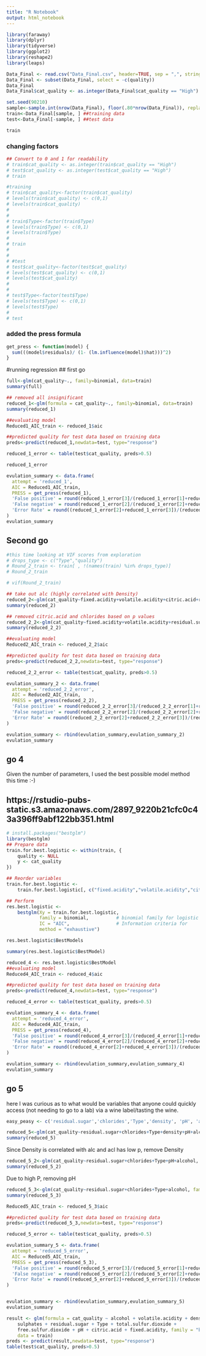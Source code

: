 ```yaml
---
title: "R Notebook"
output: html_notebook
---
```


```r
library(faraway)
library(dplyr)
library(tidyverse)
library(ggplot2)
library(reshape2)
library(leaps)
```

```r
Data_Final <- read.csv("Data_Final.csv", header=TRUE, sep = ",", stringsAsFactors=TRUE)
Data_Final <- subset(Data_Final, select = -c(quality))
Data_Final
Data_Final$cat_quality <- as.integer(Data_Final$cat_quality == "High")
```
```r
set.seed(90210)
sample<-sample.int(nrow(Data_Final), floor(.80*nrow(Data_Final)), replace = F)
train<-Data_Final[sample, ] ##training data
test<-Data_Final[-sample, ] ##test data

train
```
### changing factors



```r
## Convert to 0 and 1 for readability
# train$cat_quality <- as.integer(train$cat_quality == "High")
# test$cat_quality <- as.integer(test$cat_quality == "High")
# train
```



```r
#training
# train$cat_quality<-factor(train$cat_quality)
# levels(train$cat_quality) <- c(0,1)
# levels(train$cat_quality)
# 
# 
# train$Type<-factor(train$Type)
# levels(train$Type) <- c(0,1)
# levels(train$Type)
# 
# train
# 
# 
# #test
# test$cat_quality<-factor(test$cat_quality)
# levels(test$cat_quality) <- c(0,1)
# levels(test$cat_quality)
# 
# 
# test$Type<-factor(test$Type)
# levels(test$Type) <- c(0,1)
# levels(test$Type)
# 
# test
```


### added the press formula
```r
get_press <- function(model) {
  sum(((model$residuals)/ (1- (lm.influence(model)$hat)))^2)
}
```




#running regression 
## first go

```r
full<-glm(cat_quality~., family=binomial, data=train)
summary(full)
```


```r
## removed all insignificant
reduced_1<-glm(formula = cat_quality~., family=binomial, data=train)
summary(reduced_1)
```


```r
##evaluating model
Reduced1_AIC_train <- reduced_1$aic

##predicted quality for test data based on training data
preds<-predict(reduced_1,newdata=test, type="response")

reduced_1_error <- table(test$cat_quality, preds>0.5)

reduced_1_error

evulation_summary <- data.frame(
  attempt = 'reduced_1',
  AIC = Reduced1_AIC_train,
  PRESS = get_press(reduced_1),
  'False positive' = round(reduced_1_error[3]/(reduced_1_error[1]+reduced_1_error[3]),3),
  'False negative' = round(reduced_1_error[2]/(reduced_1_error[2]+reduced_1_error[4]),3),
  'Error Rate' = round((reduced_1_error[2]+reduced_1_error[3])/(reduced_1_error[1]+reduced_1_error[2]+reduced_1_error[3]+reduced_1_error[4]),3)
)
evulation_summary
```

## Second go

```r
#this time looking at VIF scores from exploration
# drops_type <- c("Type","quality")
# Round_2_train <- train[ , !(names(train) %in% drops_type)]
# Round_2_train

# vif(Round_2_train)

```



```r

## take out alc (highly correlated with Density)
reduced_2<-glm(cat_quality~fixed.acidity+volatile.acidity+citric.acid+residual.sugar+total.sulfur.dioxide+density+chlorides+free.sulfur.dioxide+pH+sulphates+Type, family=binomial, data=train)
summary(reduced_2)
```
```r


## removed citric.acid and chlorides based on p values
reduced_2_2<-glm(cat_quality~fixed.acidity+volatile.acidity+residual.sugar+total.sulfur.dioxide+density+free.sulfur.dioxide+pH+sulphates+Type, family=binomial, data=train)
summary(reduced_2_2)
```

```r
##evaluating model
Reduced2_AIC_train <- reduced_2_2$aic

##predicted quality for test data based on training data
preds<-predict(reduced_2_2,newdata=test, type="response")

reduced_2_2_error <- table(test$cat_quality, preds>0.5)

evulation_summary_2 <- data.frame(
  attempt = 'reduced_2_2_error',
  AIC = Reduced2_AIC_train,
  PRESS = get_press(reduced_2_2),
  'False positive' = round(reduced_2_2_error[3]/(reduced_2_2_error[1]+reduced_2_2_error[3]),3),
  'False negative' = round(reduced_2_2_error[2]/(reduced_2_2_error[2]+reduced_2_2_error[4]),3),
  'Error Rate' = round((reduced_2_2_error[2]+reduced_2_2_error[3])/(reduced_2_2_error[1]+reduced_2_2_error[2]+reduced_2_2_error[3]+reduced_2_2_error[4]),3)
)

evulation_summary <- rbind(evulation_summary,evulation_summary_2)
evulation_summary
```
<!-- ## third go -->

<!-- this time I try all possible regressions  -->

<!-- ```{r} -->
<!-- ## https://rstudio-pubs-static.s3.amazonaws.com/2897_9220b21cfc0c43a396ff9abf122bb351.html -->
<!-- ``` -->


<!-- ```{r} -->
<!-- regsubsets.out <- -->
<!--     regsubsets(cat_quality~fixed.acidity+volatile.acidity+citric.acid+residual.sugar+total.sulfur.dioxide+density+chlorides+free.sulfur.dioxide+pH+sulphates+alcohol+Type, -->
<!--                data = train, -->
<!--                nbest = 1,       # 1 best model for each number of predictors -->
<!--                nvmax = NULL,    # NULL for no limit on number of variables -->
<!--                force.in = NULL, force.out = NULL, -->
<!--                method = "exhaustive") -->
<!-- regsubsets.out -->
<!-- ``` -->

<!-- ```{r} -->
<!-- summary.out <- summary(regsubsets.out) -->
<!-- as.data.frame(summary.out$outmat) -->
<!-- ``` -->

<!-- ```{r} -->
<!-- ## Adjusted R2 -->
<!-- plot(regsubsets.out, scale = "adjr2", main = "Adjusted R^2") -->
<!-- ``` -->
<!-- Based on this chart, the model with the lowest R^2 would have all  -->


<!-- ```{r} -->
<!-- reduced_3<-glm(cat_quality~fixed.acidity+volatile.acidity+citric.acid+residual.sugar+total.sulfur.dioxide+density+chlorides+free.sulfur.dioxide+pH+sulphates+alcohol+Type, family=binomial, data=train) -->
<!-- summary(reduced_3) -->
<!-- ``` -->

<!-- ```{r} -->
<!-- ##evaluating model -->
<!-- Reduced3_AIC_train <- reduced_3$aic -->

<!-- ##predicted quality for test data based on training data -->
<!-- preds<-predict(reduced_3,newdata=test, type="response") -->

<!-- reduced_3_error <- table(test$cat_quality, preds>0.5) -->

<!-- evulation_summary_3 <- data.frame( -->
<!--   attempt = 'reduced_3_error', -->
<!--   AIC = Reduced3_AIC_train, -->
<!--   PRESS = get_press(reduced_3), -->
<!--   'False positive' = round(reduced_3_error[3]/(reduced_3_error[1]+reduced_3_error[3]),3), -->
<!--   'False negative' = round(reduced_3_error[2]/(reduced_3_error[2]+reduced_3_error[4]),3), -->
<!--   'Error Rate' = round((reduced_3_error[2]+reduced_3_error[3])/(reduced_3_error[1]+reduced_3_error[2]+reduced_3_error[3]+reduced_3_error[4]),3) -->
<!-- ) -->

<!-- evulation_summary <- rbind(evulation_summary,evulation_summary_3) -->
<!-- evulation_summary -->
<!-- ``` -->


## go 4
Given the number of parameters, I used the best possible model method this time :-)

## https://rstudio-pubs-static.s3.amazonaws.com/2897_9220b21cfc0c43a396ff9abf122bb351.html

<!-- ```{r} -->
<!-- # ## Mallow Cp -->
<!-- # library(car) -->
<!-- # regsubsets.out_2 <- -->
<!-- #     regsubsets(quality~fixed.acidity+volatile.acidity+citric.acid+residual.sugar+total.sulfur.dioxide+density+chlorides+free.sulfur.dioxide+pH+sulphates+alcohol+Type, -->
<!-- #                data = train, -->
<!-- #                nbest = 1,       # 1 best model for each number of predictors -->
<!-- #                nvmax = NULL,    # NULL for no limit on number of variables -->
<!-- #                force.in = NULL, force.out = NULL, -->
<!-- #                method = "exhaustive") -->
<!-- # regsubsets.out_2 -->
<!-- #  -->
<!-- #  -->
<!-- # res.legend_2 <-subsets(regsubsets.out_2, statistic="cp", legend = FALSE, min.size = 8, main = "Mallow Cp") -->
<!-- # abline(a = 1, b = 1, lty = 2) -->
<!-- # res.legend_2 -->
<!-- ``` -->





```r
# install.packages("bestglm")
library(bestglm)
## Prepare data
train.for.best.logistic <- within(train, {
    quality <- NULL
    y <- cat_quality 
})

## Reorder variables
train.for.best.logistic <-
    train.for.best.logistic[, c("fixed.acidity","volatile.acidity","citric.acid","residual.sugar","total.sulfur.dioxide","density","chlorides","free.sulfur.dioxide",'pH','sulphates','alcohol','Type',"y")]

## Perform
res.best.logistic <-
    bestglm(Xy = train.for.best.logistic,
            family = binomial,          # binomial family for logistic
            IC = "AIC",                 # Information criteria for
            method = "exhaustive")
```


```r
res.best.logistic$BestModels
```

```r
summary(res.best.logistic$BestModel)
```

```r

reduced_4 <- res.best.logistic$BestModel
##evaluating model
Reduced4_AIC_train <- reduced_4$aic

##predicted quality for test data based on training data
preds<-predict(reduced_4,newdata=test, type="response")

reduced_4_error <- table(test$cat_quality, preds>0.5)

evulation_summary_4 <- data.frame(
  attempt = 'reduced_4_error',
  AIC = Reduced4_AIC_train,
  PRESS = get_press(reduced_4),
  'False positive' = round(reduced_4_error[3]/(reduced_4_error[1]+reduced_4_error[3]),3),
  'False negative' = round(reduced_4_error[2]/(reduced_4_error[2]+reduced_4_error[4]),3),
  'Error Rate' = round((reduced_4_error[2]+reduced_4_error[3])/(reduced_4_error[1]+reduced_4_error[2]+reduced_4_error[3]+reduced_4_error[4]),3)
)

evulation_summary <- rbind(evulation_summary,evulation_summary_4)
evulation_summary
```

## go 5

here I was curious as to what would be variables that anyone could quickly access (not needing to go to a lab) via a wine label/tasting the wine. 



```r
easy_peasy <- c('residual.sugar','chlorides','Type','density', 'pH', 'alcohol')
```

```r
reduced_5<-glm(cat_quality~residual.sugar+chlorides+Type+density+pH+alcohol, family=binomial, data=train)
summary(reduced_5)
```
Since Density is correlated with alc and acl has low p, remove Density 

```r
reduced_5_2<-glm(cat_quality~residual.sugar+chlorides+Type+pH+alcohol, family=binomial, data=train)
summary(reduced_5_2)
```

Due to high P, removing pH 

```r
reduced_5_3<-glm(cat_quality~residual.sugar+chlorides+Type+alcohol, family=binomial, data=train)
summary(reduced_5_3)
```

```r

Reduced5_AIC_train <- reduced_5_3$aic

##predicted quality for test data based on training data
preds<-predict(reduced_5_3,newdata=test, type="response")

reduced_5_error <- table(test$cat_quality, preds>0.5)

evulation_summary_5 <- data.frame(
  attempt = 'reduced_5_error',
  AIC = Reduced5_AIC_train,
  PRESS = get_press(reduced_5_3),
  'False positive' = round(reduced_5_error[3]/(reduced_5_error[1]+reduced_5_error[3]),3),
  'False negative' = round(reduced_5_error[2]/(reduced_5_error[2]+reduced_5_error[4]),3),
  'Error Rate' = round((reduced_5_error[2]+reduced_5_error[3])/(reduced_5_error[1]+reduced_5_error[2]+reduced_5_error[3]+reduced_5_error[4]),3)
)


evulation_summary <- rbind(evulation_summary,evulation_summary_5)
evulation_summary
```



```r
result <- glm(formula = cat_quality ~ alcohol + volatile.acidity + density + 
    sulphates + residual.sugar + Type + total.sulfur.dioxide + 
    free.sulfur.dioxide + pH + citric.acid + fixed.acidity, family = "binomial", 
    data = train)
preds <- predict(result,newdata=test, type="response")
table(test$cat_quality, preds>0.5)
```



